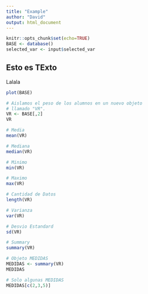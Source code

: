 ```yaml
---
title: "Example"
author: "David"
output: html_document
---
```


```r
knitr::opts_chunk$set(echo=TRUE)
BASE <- database()
selected_var <- input$selected_var
```


## Esto es TExto

Lalala
```r
plot(BASE)
```


```r
# Aislamos el peso de los alumnos en un nuevo objeto
# llamado "VR".
VR <- BASE[,2]
VR
```

```r
# Media
mean(VR)
```

```r
# Mediana 
median(VR)
```

```r
# Minimo
min(VR)
```

```r
# Maximo
max(VR)
```

```r
# Cantidad de Datos
length(VR)
```

```r
# Varianza
var(VR)
```

```r
# Desvio Estandard
sd(VR)
```

```r
# Summary
summary(VR)
```

```r
# Objeto MEDIDAS
MEDIDAS <- summary(VR)
MEDIDAS
```

```r
# Solo algunas MEDIDAS
MEDIDAS[c(2,3,5)]
```



